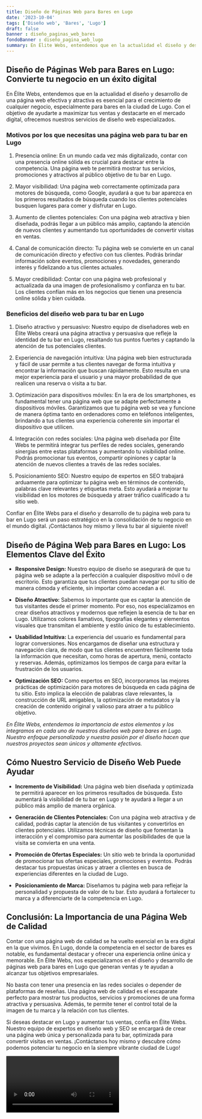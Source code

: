 ```yaml
---
title: Diseño de Páginas Web para Bares en Lugo
date: '2023-10-04'
tags: ['Diseño web', 'Bares', 'Lugo']
draft: false
banner : diseño_paginas_web_bares
fondoBanner : diseño_pagina_web_lugo
summary: En Élite Webs, entendemos que en la actualidad el diseño y desarrollo de una página web efectiva y atractiva es esencial para el crecimiento de cualquier negocio, especialmente para bares en la ciudad de Lugo. Con el objetivo de ayudarte a maximizar tus ventas y destacarte en el mercado digital, ofrecemos nuestros servicios de diseño web especializados.
---
```


## Diseño de Páginas Web para Bares en Lugo: Convierte tu negocio en un éxito digital

En Élite Webs, entendemos que en la actualidad el diseño y desarrollo de una página web efectiva y atractiva es esencial para el crecimiento de cualquier negocio, especialmente para bares en la ciudad de Lugo. Con el objetivo de ayudarte a maximizar tus ventas y destacarte en el mercado digital, ofrecemos nuestros servicios de diseño web especializados.

### Motivos por los que necesitas una página web para tu bar en Lugo

1. Presencia online: En un mundo cada vez más digitalizado, contar con una presencia online sólida es crucial para destacar entre la competencia. Una página web te permitirá mostrar tus servicios, promociones y atractivos al público objetivo de tu bar en Lugo.

2. Mayor visibilidad: Una página web correctamente optimizada para motores de búsqueda, como Google, ayudará a que tu bar aparezca en los primeros resultados de búsqueda cuando los clientes potenciales busquen lugares para comer y disfrutar en Lugo.

3. Aumento de clientes potenciales: Con una página web atractiva y bien diseñada, podrás llegar a un público más amplio, captando la atención de nuevos clientes y aumentando tus oportunidades de convertir visitas en ventas.

4. Canal de comunicación directo: Tu página web se convierte en un canal de comunicación directo y efectivo con tus clientes. Podrás brindar información sobre eventos, promociones y novedades, generando interés y fidelizando a tus clientes actuales.

5. Mayor credibilidad: Contar con una página web profesional y actualizada da una imagen de profesionalismo y confianza en tu bar. Los clientes confían más en los negocios que tienen una presencia online sólida y bien cuidada.

### Beneficios del diseño web para tu bar en Lugo

1. Diseño atractivo y persuasivo: Nuestro equipo de diseñadores web en Élite Webs creará una página atractiva y persuasiva que refleje la identidad de tu bar en Lugo, resaltando tus puntos fuertes y captando la atención de tus potenciales clientes.

2. Experiencia de navegación intuitiva: Una página web bien estructurada y fácil de usar permite a tus clientes navegar de forma intuitiva y encontrar la información que buscan rápidamente. Esto resulta en una mejor experiencia para el usuario y una mayor probabilidad de que realicen una reserva o visita a tu bar.

3. Optimización para dispositivos móviles: En la era de los smartphones, es fundamental tener una página web que se adapte perfectamente a dispositivos móviles. Garantizamos que tu página web se vea y funcione de manera óptima tanto en ordenadores como en teléfonos inteligentes, brindando a tus clientes una experiencia coherente sin importar el dispositivo que utilicen.

4. Integración con redes sociales: Una página web diseñada por Élite Webs te permitirá integrar tus perfiles de redes sociales, generando sinergias entre estas plataformas y aumentando tu visibilidad online. Podrás promocionar tus eventos, compartir opiniones y captar la atención de nuevos clientes a través de las redes sociales.

5. Posicionamiento SEO: Nuestro equipo de expertos en SEO trabajará arduamente para optimizar tu página web en términos de contenido, palabras clave relevantes y etiquetas meta. Esto ayudará a mejorar tu visibilidad en los motores de búsqueda y atraer tráfico cualificado a tu sitio web.

Confiar en Élite Webs para el diseño y desarrollo de tu página web para tu bar en Lugo será un paso estratégico en la consolidación de tu negocio en el mundo digital. ¡Contáctanos hoy mismo y lleva tu bar al siguiente nivel!

<GifSeo />

<Cta />

## Diseño de Página Web para Bares en Lugo: Los Elementos Clave del Éxito

- **Responsive Design:** Nuestro equipo de diseño se asegurará de que tu página web se adapte a la perfección a cualquier dispositivo móvil o de escritorio. Esto garantiza que tus clientes puedan navegar por tu sitio de manera cómoda y eficiente, sin importar cómo accedan a él.

- **Diseño Atractivo:** Sabemos lo importante que es captar la atención de tus visitantes desde el primer momento. Por eso, nos especializamos en crear diseños atractivos y modernos que reflejen la esencia de tu bar en Lugo. Utilizamos colores llamativos, tipografías elegantes y elementos visuales que transmitan el ambiente y estilo único de tu establecimiento.

- **Usabilidad Intuitiva:** La experiencia del usuario es fundamental para lograr conversiones. Nos encargamos de diseñar una estructura y navegación clara, de modo que tus clientes encuentren fácilmente toda la información que necesitan, como horas de apertura, menú, contacto y reservas. Además, optimizamos los tiempos de carga para evitar la frustración de los usuarios.

- **Optimización SEO:** Como expertos en SEO, incorporamos las mejores prácticas de optimización para motores de búsqueda en cada página de tu sitio. Esto implica la elección de palabras clave relevantes, la construcción de URL amigables, la optimización de metadatos y la creación de contenido original y valioso para atraer a tu público objetivo.

*En Élite Webs, entendemos la importancia de estos elementos y los integramos en cada uno de nuestros diseños web para bares en Lugo. Nuestro enfoque personalizado y nuestra pasión por el diseño hacen que nuestros proyectos sean únicos y altamente efectivos.*

## Cómo Nuestro Servicio de Diseño Web Puede Ayudar

- **Incremento de Visibilidad:** Una página web bien diseñada y optimizada te permitirá aparecer en los primeros resultados de búsqueda. Esto aumentará la visibilidad de tu bar en Lugo y te ayudará a llegar a un público más amplio de manera orgánica.

- **Generación de Clientes Potenciales:** Con una página web atractiva y de calidad, podrás captar la atención de tus visitantes y convertirlos en clientes potenciales. Utilizamos técnicas de diseño que fomentan la interacción y el compromiso para aumentar las posibilidades de que la visita se convierta en una venta.

- **Promoción de Ofertas Especiales:** Un sitio web te brinda la oportunidad de promocionar tus ofertas especiales, promociones y eventos. Podrás destacar tus propuestas únicas y atraer a clientes en busca de experiencias diferentes en la ciudad de Lugo.

- **Posicionamiento de Marca:** Diseñamos tu página web para reflejar la personalidad y propuesta de valor de tu bar. Esto ayudará a fortalecer tu marca y a diferenciarte de la competencia en Lugo.

## Conclusión: La Importancia de una Página Web de Calidad

Contar con una página web de calidad se ha vuelto esencial en la era digital en la que vivimos. En Lugo, donde la competencia en el sector de bares es notable, es fundamental destacar y ofrecer una experiencia online única y memorable. En Élite Webs, nos especializamos en el diseño y desarrollo de páginas web para bares en Lugo que generan ventas y te ayudan a alcanzar tus objetivos empresariales.

No basta con tener una presencia en las redes sociales o depender de plataformas de reseñas. Una página web de calidad es el escaparate perfecto para mostrar tus productos, servicios y promociones de una forma atractiva y persuasiva. Además, te permite tener el control total de la imagen de tu marca y la relación con tus clientes.

Si deseas destacar en Lugo y aumentar tus ventas, confía en Élite Webs. Nuestro equipo de expertos en diseño web y SEO se encargará de crear una página web única y personalizada para tu bar, optimizada para convertir visitas en ventas. ¡Contáctanos hoy mismo y descubre cómo podemos potenciar tu negocio en la siempre vibrante ciudad de Lugo!

<Video />

<CtaBot job='Bares' city='Lugo'/>

<Gmaps query='Lugo+españa+maps' />